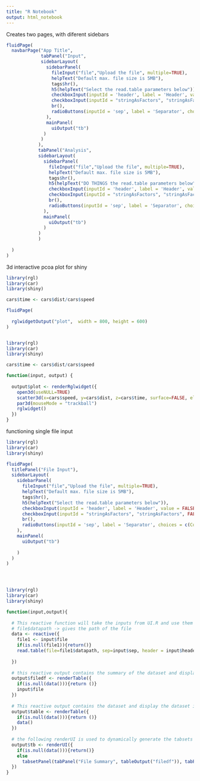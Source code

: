 ```yaml
---
title: "R Notebook"
output: html_notebook
---
```


Creates two pages, with diferent sidebars

```r
fluidPage(
  navbarPage("App Title",
             tabPanel("Input",
             sidebarLayout(
               sidebarPanel(
                 fileInput("file","Upload the file", multiple=TRUE),
                 helpText("Default max. file size is 5MB"),
                 tags$hr(),
                 h5(helpText("Select the read.table parameters below")),
                 checkboxInput(inputId = 'header', label = 'Header', value = FALSE),
                 checkboxInput(inputId = "stringAsFactors", "stringAsFactors", FALSE),
                 br(),
                 radioButtons(inputId = 'sep', label = 'Separator', choices = c(Comma=',',Tab='\t', Space=''), selected = ',')
               ),
               mainPanel(
                 uiOutput("tb")
              )
             )
            ),
            tabPanel("Analysis",
            sidebarLayout(
              sidebarPanel(
                fileInput("file","Upload the file", multiple=TRUE),
                helpText("Default max. file size is 5MB"),
                tags$hr(),
                h5(helpText("DO THINGS the read.table parameters below")),
                checkboxInput(inputId = 'header', label = 'Header', value = FALSE),
                checkboxInput(inputId = "stringAsFactors", "stringAsFactors", FALSE),
                br(),
                radioButtons(inputId = 'sep', label = 'Separator', choices = c(Comma=',',Tab='\t', Space=''), selected = ',')
              ),
              mainPanel(
                uiOutput("tb")
              )
            )
            ) 
 
  )
)
```

3d interactive pcoa plot for shiny

```r
library(rgl)
library(car)
library(shiny)

cars$time <- cars$dist/cars$speed

fluidPage(
  
  rglwidgetOutput("plot",  width = 800, height = 600)
)


library(rgl)
library(car)
library(shiny)

cars$time <- cars$dist/cars$speed

function(input, output) {
  
  output$plot <- renderRglwidget({
    open3d(useNULL=TRUE)
    scatter3d(x=cars$speed, y=cars$dist, z=cars$time, surface=FALSE, ellipsoid = TRUE)
    par3d(mouseMode = "trackball")
    rglwidget()
  })
}   

```

functioning single file input

```r
library(rgl)
library(car)
library(shiny)

fluidPage(
  titlePanel("File Input"),
  sidebarLayout(
    sidebarPanel(
      fileInput("file","Upload the file", multiple=TRUE),
      helpText("Default max. file size is 5MB"),
      tags$hr(),
      h5(helpText("Select the read.table parameters below")),
      checkboxInput(inputId = 'header', label = 'Header', value = FALSE),
      checkboxInput(inputId = "stringAsFactors", "stringAsFactors", FALSE),
      br(),
      radioButtons(inputId = 'sep', label = 'Separator', choices = c(Comma=',',Tab='\t', Space=''), selected = ',')
    ),
    mainPanel(
      uiOutput("tb")
      
    )
  )
)




library(rgl)
library(car)
library(shiny)

function(input,output){
  
  # This reactive function will take the inputs from UI.R and use them for read.table() to read the data from the file. It returns the dataset in the form of a dataframe.
  # file$datapath -> gives the path of the file
  data <- reactive({
    file1 <- input$file
    if(is.null(file1)){return()} 
    read.table(file=file1$datapath, sep=input$sep, header = input$header, stringsAsFactors = input$stringAsFactors)
    
  })
  
  # this reactive output contains the summary of the dataset and display the summary in table format
  output$filedf <- renderTable({
    if(is.null(data())){return ()}
    input$file
  })
  
  # This reactive output contains the dataset and display the dataset in table format
  output$table <- renderTable({
    if(is.null(data())){return ()}
    data()
  })
  
  # the following renderUI is used to dynamically generate the tabsets when the file is loaded. Until the file is loaded, app will not show the tabset.
  output$tb <- renderUI({
    if(is.null(data())){return()}
    else
      tabsetPanel(tabPanel("File Summary", tableOutput("filedf")), tabPanel("Data", tableOutput("table")))
  })
}
```

